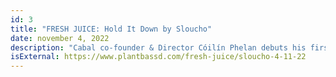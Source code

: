 ---
id: 3
title: "FRESH JUICE: Hold It Down by Sloucho"
date: november 4, 2022
description: "Cabal co-founder & Director Cóilín Phelan debuts his first release under new moniker Sloucho with 'Hold It Down'."
isExternal: https://www.plantbassd.com/fresh-juice/sloucho-4-11-22
---
